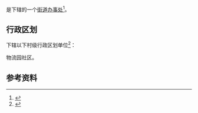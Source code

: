 {{中国乡级行政区|65/42/02/006/000}}

'''{{PAGENAMEBASE}}'''是{{PRC admin/fullname|65/42/02/006/000|3}}下辖的一个[[街道办事处|街道办事处]]<ref>{{PRC admin/ref sgc|{{PRC admin/parent|65/42/02/006/000}}}}</ref>。

== 行政区划 ==
{{PAGENAMEBASE}}下辖以下村级行政区划单位<ref>{{PRC admin/ref sgc|65/42/02/006/000}}</ref>：

物流园社区。

== 参考资料 ==
{{reflist}}

{{新疆行政区划小作品}}
{{PRC admin/navcat|65/42/02/006/000}}